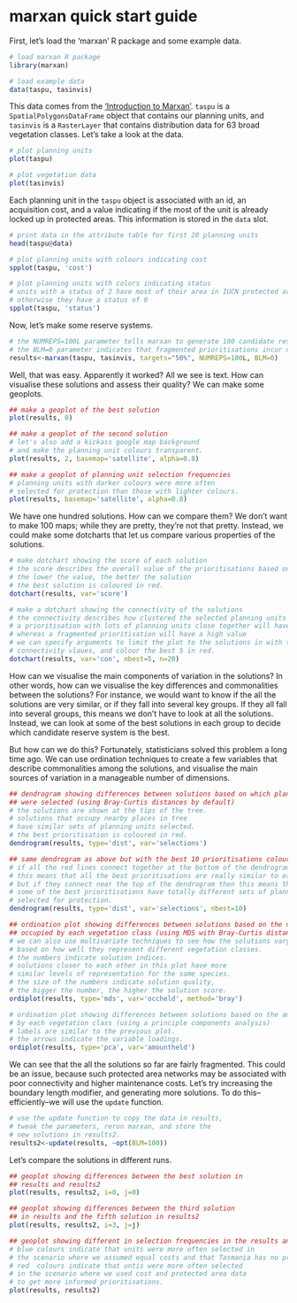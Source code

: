 marxan quick start guide
============

First, let's load the 'marxan' R package and some example data.

```r
# load marxan R package
library(marxan)

# load example data
data(taspu, tasinvis)
```

This data comes from the ['Introduction to Marxan'](http://marxan.net/courses.html). `taspu` is a `SpatialPolygonsDataFrame` object that contains our planning units, and `tasinvis` is a `RasterLayer` that contains distribution data for 63 broad vegetation classes. Let's take a look at the data.

```r
# plot planning units
plot(taspu)

# plot vegetation data
plot(tasinvis)
```

Each planning unit in the `taspu` object is associated with an id, an acquisition cost, and a value indicating if the most of the unit is already locked up in protected areas. This information is stored in the `data` slot.

```r
# print data in the attribute table for first 20 planning units
head(taspu@data)

# plot planning units with colours indicating cost
spplot(taspu, 'cost')

# plot planning units with colors indicating status
# units with a status of 2 have most of their area in IUCN protected areas,
# otherwise they have a status of 0
spplot(taspu, 'status')
```

Now, let's make some reserve systems.

```r
# the NUMREPS=100L parameter tells marxan to generate 100 candidate reserve systems
# the BLM=0 parameter indicates that fragmented prioritisations incur no additional penalties
results<-marxan(taspu, tasinvis, targets="50%", NUMREPS=100L, BLM=0)
```

Well, that was easy. Apparently it worked? All we see is text. How can visualise these solutions and assess their quality? We can make some geoplots.

```r
## make a geoplot of the best solution
plot(results, 0)

## make a geoplot of the second solution
# let's also add a kickass google map background
# and make the planning unit colours transparent.
plot(results, 2, basemap='satellite', alpha=0.8)

## make a geoplot of planning unit selection frequencies
# planning units with darker colours were more often
# selected for protection than those with lighter colours.
plot(results, basemap='satellite', alpha=0.8)
```

We have one hundred solutions. How can we compare them? We don't want to make 100 maps; while they are pretty, they're not that pretty. Instead, we could make some dotcharts that let us compare various properties of the solutions.

```r
# make dotchart showing the score of each solution
# the score describes the overall value of the prioritisations based on our criteria
# the lower the value, the better the solution
# the best solution is coloured in red.
dotchart(results, var='score')

# make a dotchart showing the connectivity of the solutions
# the connectivity describes how clustered the selected planning units are
# a prioritisation with lots of planning units close together will have a low value
# whereas a fragmented prioritisation will have a high value
# we can specify arguments to limit the plot to the solutions in with the top 20
# connectivity vlaues, and colour the best 5 in red.
dotchart(results, var='con', nbest=5, n=20)
```

How can we visualise the main components of variation in the solutions? In other words, how can we visualise the key differences and commonalities between the solutions? For instance, we would want to know if the all the solutions are very similar, or if they fall into several key groups. If they all fall into several groups, this means we don't have to look at all the solutions. Instead, we can look at some of the best solutions in each group to decide which candidate reserve system is the best. 

But how can we do this? Fortunately, statisticians solved this problem a long time ago. We can use ordination techniques to create a few variables that describe commonalities among the solutions, and visualise the main sources of variation in a manageable number of dimensions.

```r
## dendrogram showing differences between solutions based on which planning units 
## were selected (using Bray-Curtis distances by default)
# the solutions are shown at the tips of the tree.
# solutions that occupy nearby places in tree
# have similar sets of planning units selected.
# the best prioritisation is coloured in red.
dendrogram(results, type='dist', var='selections')

## same dendrogram as above but with the best 10 prioritisations coloured in red
# if all the red lines connect together at the bottom of the dendrogram
# this means that all the best prioritisations are really similar to each other,
# but if they connect near the top of the dendrogram then this means that
# some of the best prioritisations have totally different sets of planning units
# selected for protection.
dendrogram(results, type='dist', var='selections', nbest=10)

## ordination plot showing differences between solutions based on the number of units
## occupied by each vegetation class (using MDS with Bray-Curtis distances)
# we can also use multivariate techniques to see how the solutions vary
# based on how well they represent different vegetation classes.
# the numbers indicate solution indices.
# solutions closer to each other in this plot have more
# similar levels of representation for the same species.
# the size of the numbers indicate solution quality,
# the bigger the number, the higher the solution score.
ordiplot(results, type='mds', var='occheld', method='bray')

# ordination plot showing differences between solutions based on the amount held 
# by each vegetation class (using a principle components analysis)
# labels are similar to the previous plot.
# the arrows indicate the variable loadings.
ordiplot(results, type='pca', var='amountheld')
```

We can see that the all the solutions so far are fairly fragmented. This could be an issue, because such protected area networks may be associated with poor connectivity and higher maintenance costs. Let's try increasing the boundary length modifier, and generating more solutions. To do this--efficiently--we will use the `update` function.

```r
# use the update function to copy the data in results,
# tweak the parameters, rerun marxan, and store the 
# new solutions in results2.
results2<-update(results, ~opt(BLM=100))
```

Let's compare the solutions in different runs.

```r
## geoplot showing differences between the best solution in 
## results and results2 
plot(results, results2, i=0, j=0)

## geoplot showing differences between the third solution
## in results and the fifth solution in results2
plot(results, results2, i=3, j=j)

## geoplot showing different in selection frequencies in the results and results2 objects
# blue colours indicate that units were more often selected in
# the scenario where we assumed equal costs and that Tasmania has no protected areas.
# red  colours indicate that untis were more often selected
# in the scenario where we used cost and protected area data
# to get more informed prioritisations.
plot(results, results2)
```



<!--
%\VignetteEngine{knitr::knitr}
%\VignetteIndexEntry{Quick start guide to the marxan R package}
-->